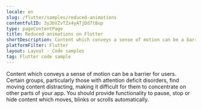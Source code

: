 ```yaml
---
locale: en
slug: /flutter/samples/reduced-animations
contentfulID: 3yJbVZvTZx4yATjDd7tBup
type: pageContentPage
title: Reduced animations on Flutter
shortDescription: Content which conveys a sense of motion can be a barrier for users.
platformFilter: Flutter
layout: Layout - Code samples
tag: Flutter code sample
---
```


Content which conveys a sense of motion can be a barrier for users. Certain groups, particularly those with attention deficit disorders, find moving content distracting, making it difficult for them to concentrate on other parts of your app. You should provide functionality to pause, stop or hide content which moves, blinks or scrolls automatically.

<CodeSample id="screen-animations" locale="en" platform="flutter"/>
